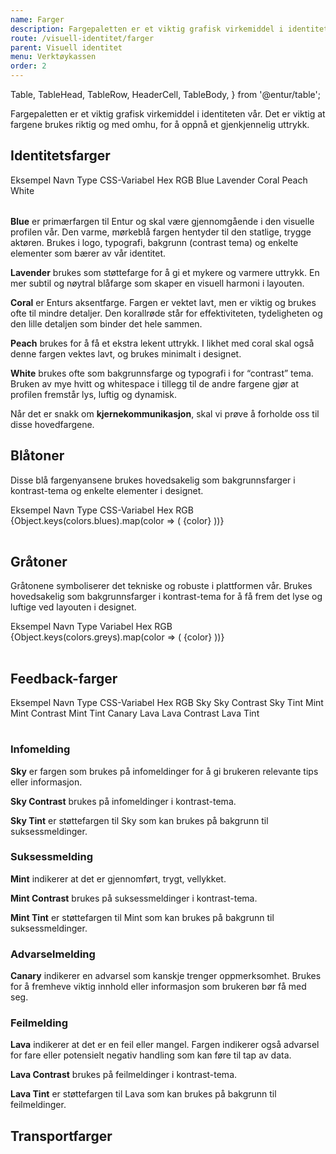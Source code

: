 ```yaml
---
name: Farger
description: Fargepaletten er et viktig grafisk virkemiddel i identiteten vår.
route: /visuell-identitet/farger
parent: Visuell identitet
menu: Verktøykassen
order: 2
---
```


  Table,
  TableHead,
  TableRow,
  HeaderCell,
  TableBody,
} from '@entur/table';

<PageHeader>
  Fargepaletten er et viktig grafisk virkemiddel i identiteten vår. Det er
  viktig at fargene brukes riktig og med omhu, for å oppnå et gjenkjennelig
  uttrykk.
</PageHeader>

## Identitetsfarger

<Table style={{ marginBottom: '3rem' }}>
  <TableHead>
    <TableRow>
      <HeaderCell>Eksempel</HeaderCell>
      <HeaderCell>Navn</HeaderCell>
      <HeaderCell>Type</HeaderCell>
      <HeaderCell>CSS-Variabel</HeaderCell>
      <HeaderCell>Hex</HeaderCell>
      <HeaderCell>RGB</HeaderCell>
    </TableRow>
  </TableHead>
  <TableBody>
    <ColorSwatch type="Profil" path="brand.blue">
      Blue
    </ColorSwatch>
    <ColorSwatch type="Profil" path="brand.lavender">
      Lavender
    </ColorSwatch>
    <ColorSwatch type="Profil" path="brand.coral">
      Coral
    </ColorSwatch>
    <ColorSwatch type="Profil" path="brand.peach">
      Peach
    </ColorSwatch>
    <ColorSwatch
      type="Profil"
      path="brand.white"
      style={{ border: '0.125rem solid #e9e9e9' }}
    >
      White
    </ColorSwatch>
  </TableBody>
</Table>

**Blue** er primærfargen til Entur og skal være gjennomgående i den visuelle profilen vår. Den varme, mørkeblå fargen hentyder til den statlige, trygge aktøren. Brukes i logo, typografi, bakgrunn (contrast tema) og enkelte elementer som bærer av vår identitet.

**Lavender** brukes som støttefarge for å gi et mykere og varmere uttrykk. En mer subtil og nøytral blåfarge som skaper en visuell harmoni i layouten.

**Coral** er Enturs aksentfarge. Fargen er vektet lavt, men er viktig og brukes ofte til mindre detaljer.
Den korallrøde står for effektiviteten, tydeligheten og den lille detaljen som binder det hele sammen.

**Peach** brukes for å få et ekstra lekent uttrykk. I likhet med coral skal også denne fargen vektes lavt, og brukes minimalt i designet.

**White** brukes ofte som bakgrunnsfarge og typografi i for “contrast” tema. Bruken av mye hvitt og whitespace i tillegg til de andre fargene gjør at profilen fremstår lys, luftig og dynamisk.

Når det er snakk om **kjernekommunikasjon**, skal vi prøve å forholde oss til disse hovedfargene.

## Blåtoner

Disse blå fargenyansene brukes hovedsakelig som bakgrunnsfarger i kontrast-tema og enkelte elementer i designet.

<Table style={{ marginBottom: '3rem' }}>
  <TableHead>
    <TableRow>
      <HeaderCell>Eksempel</HeaderCell>
      <HeaderCell>Navn</HeaderCell>
      <HeaderCell>Type</HeaderCell>
      <HeaderCell>CSS-Variabel</HeaderCell>
      <HeaderCell>Hex</HeaderCell>
      <HeaderCell>RGB</HeaderCell>
    </TableRow>
  </TableHead>
  <TableBody>
    <React.Fragment>
      {Object.keys(colors.blues).map(color => (
        <ColorSwatch type="UX" key={color} path={`blues.${color}`}>
          {color}
        </ColorSwatch>
      ))}
    </React.Fragment>
  </TableBody>
</Table>

## Gråtoner

Gråtonene symboliserer det tekniske og robuste i plattformen vår. Brukes hovedsakelig som bakgrunnsfarger i kontrast-tema for å få frem det lyse og luftige ved layouten i designet.

<Table style={{marginBottom:"3rem"}}>
  <TableHead>
    <TableRow>
      <HeaderCell>Eksempel</HeaderCell>
      <HeaderCell>Navn</HeaderCell>
      <HeaderCell>Type</HeaderCell>
      <HeaderCell>Variabel</HeaderCell>
      <HeaderCell>Hex</HeaderCell>
      <HeaderCell>RGB</HeaderCell>
    </TableRow>
  </TableHead>
  <TableBody>
  {Object.keys(colors.greys).map(color => (
    <ColorSwatch type="UX" key={color} path={`greys.${color}`}>
      {color}
    </ColorSwatch>
  ))}

  </TableBody>
</Table>

## Feedback-farger

<Table style={{ marginBottom: '3rem' }}>
  <TableHead>
    <TableRow>
      <HeaderCell>Eksempel</HeaderCell>
      <HeaderCell>Navn</HeaderCell>
      <HeaderCell>Type</HeaderCell>
      <HeaderCell>CSS-Variabel</HeaderCell>
      <HeaderCell>Hex</HeaderCell>
      <HeaderCell>RGB</HeaderCell>
    </TableRow>
  </TableHead>
  <TableBody>
    <ColorSwatch type="UX" path="validation.sky">
      Sky
    </ColorSwatch>
    <ColorSwatch type="UX" path="validation.skyContrast">
      Sky Contrast
    </ColorSwatch>
    <ColorSwatch type="UX" path="validation.skyTint">
      Sky Tint
    </ColorSwatch>
    <ColorSwatch type="UX" path="validation.mint">
      Mint
    </ColorSwatch>
    <ColorSwatch type="UX" path="validation.mintContrast">
      Mint Contrast
    </ColorSwatch>
    <ColorSwatch type="UX" path="validation.mintTint">
      Mint Tint
    </ColorSwatch>
    <ColorSwatch type="UX" path="validation.canary">
      Canary
    </ColorSwatch>
    <ColorSwatch type="UX" path="validation.lava">
      Lava
    </ColorSwatch>
    <ColorSwatch type="UX" path="validation.lavaContrast">
      Lava Contrast
    </ColorSwatch>
    <ColorSwatch type="UX" path="validation.lavaTint">
      Lava Tint
    </ColorSwatch>
  </TableBody>
</Table>

### Infomelding

**Sky** er fargen som brukes på infomeldinger for å gi brukeren relevante tips eller informasjon.

**Sky Contrast** brukes på infomeldinger i kontrast-tema.

**Sky Tint** er støttefargen til Sky som kan brukes på bakgrunn til suksessmeldinger.

### Suksessmelding

**Mint** indikerer at det er gjennomført, trygt, vellykket.

**Mint Contrast** brukes på suksessmeldinger i kontrast-tema.

**Mint Tint** er støttefargen til Mint som kan brukes på bakgrunn til suksessmeldinger.

### Advarselmelding

**Canary** indikerer en advarsel som kanskje trenger oppmerksomhet. Brukes for å fremheve viktig innhold eller informasjon som brukeren bør få med seg.

### Feilmelding

**Lava** indikerer at det er en feil eller mangel. Fargen indikerer også advarsel for fare eller potensielt negativ handling som kan føre til tap av data.

**Lava Contrast** brukes på feilmeldinger i kontrast-tema.

**Lava Tint** er støttefargen til Lava som kan brukes på bakgrunn til feilmeldinger.

## Transportfarger

<TransportColors />

